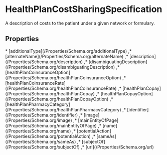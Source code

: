 # HealthPlanCostSharingSpecification

A description of costs to the patient under a given network or formulary.

## Properties

<Grid>
* [additionalType](/Properties/Schema.org/additionalType)
,* [alternateName](/Properties/Schema.org/alternateName)
,* [description](/Properties/Schema.org/description)
,* [disambiguatingDescription](/Properties/Schema.org/disambiguatingDescription)
,* [healthPlanCoinsuranceOption](/Properties/Schema.org/healthPlanCoinsuranceOption)
,* [healthPlanCoinsuranceRate](/Properties/Schema.org/healthPlanCoinsuranceRate)
,* [healthPlanCopay](/Properties/Schema.org/healthPlanCopay)
,* [healthPlanCopayOption](/Properties/Schema.org/healthPlanCopayOption)
,* [healthPlanPharmacyCategory](/Properties/Schema.org/healthPlanPharmacyCategory)
,* [identifier](/Properties/Schema.org/identifier)
,* [image](/Properties/Schema.org/image)
,* [mainEntityOfPage](/Properties/Schema.org/mainEntityOfPage)
,* [name](/Properties/Schema.org/name)
,* [potentialAction](/Properties/Schema.org/potentialAction)
,* [sameAs](/Properties/Schema.org/sameAs)
,* [subjectOf](/Properties/Schema.org/subjectOf)
,* [url](/Properties/Schema.org/url)

</Grid>

